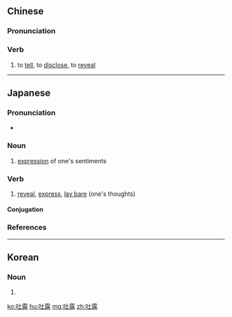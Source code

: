 ==Chinese==
{{zh-forms}}

===Pronunciation===
{{zh-pron
|m=tǔlù
|c=tou3 lou6
|mn=thò͘-lō
|cat=v
}}

===Verb===
{{zh-verb}}

# to [[tell]], to [[disclose]], to [[reveal]]

----

==Japanese==
{{ja-kanjitab|と|ろ|yomi=on}}

===Pronunciation===
* {{ja-pron|とろ|y=o|acc=1|acc_ref=NHK}}

===Noun===
{{ja-noun|とろ}}

# [[expression]] of one's sentiments

===Verb===
{{ja-verb-suru|tr=trans|とろ}}

# [[reveal]], [[express]], [[lay bare]] (one's thoughts)
#: {{ja-usex|本音を吐露した|ほんね を とろ した|expressed how they really felt}}

====Conjugation====
{{ja-suru|とろ}}

===References===
<references/>

----

==Korean==
{{ko-hanjatab}}

===Noun===
{{ko-noun|hj|hangeul=토로}}

# {{hanja form of|토로|expressing/exposing one's thoughts}}

[[ko:吐露]]
[[hu:吐露]]
[[mg:吐露]]
[[zh:吐露]]
